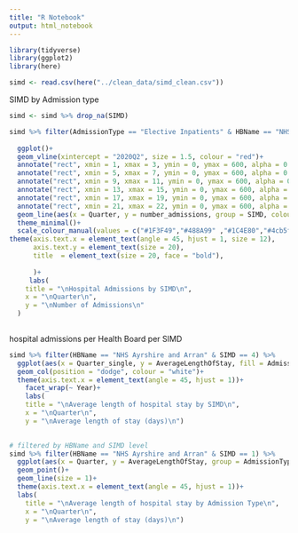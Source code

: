 ```yaml
---
title: "R Notebook"
output: html_notebook
---
```


```r
library(tidyverse)
library(ggplot2)
library(here)

simd <- read.csv(here("../clean_data/simd_clean.csv"))

```
SIMD  by Admission type

```r
simd <- simd %>% drop_na(SIMD)

simd %>% filter(AdmissionType == "Elective Inpatients" & HBName == "NHS Ayrshire and Arran") %>% group_by(Quarter, SIMD) %>% summarise(number_admissions = sum(Stays)) %>% mutate(SIMD = as.factor(SIMD)) %>% 
  
  ggplot()+
  geom_vline(xintercept = "2020Q2", size = 1.5, colour = "red")+
  annotate("rect", xmin = 1, xmax = 3, ymin = 0, ymax = 600, alpha = 0.2, fill = "lightblue" ) +
  annotate("rect", xmin = 5, xmax = 7, ymin = 0, ymax = 600, alpha = 0.2, fill = "lightblue") +
  annotate("rect", xmin = 9, xmax = 11, ymin = 0, ymax = 600, alpha = 0.2, fill = "lightblue") +
  annotate("rect", xmin = 13, xmax = 15, ymin = 0, ymax = 600, alpha = 0.2, fill = "lightblue") +
  annotate("rect", xmin = 17, xmax = 19, ymin = 0, ymax = 600, alpha = 0.2, fill = "lightblue") +
  annotate("rect", xmin = 21, xmax = 22, ymin = 0, ymax = 600, alpha = 0.2, fill = "lightblue") +
  geom_line(aes(x = Quarter, y = number_admissions, group = SIMD, colour = SIMD), size = 1.5)+
  theme_minimal()+
  scale_colour_manual(values = c("#1F3F49","#488A99" ,"#1C4E80","#4cb5f5" ,"#A5d8DD"  ))+
theme(axis.text.x = element_text(angle = 45, hjust = 1, size = 12),
      axis.text.y = element_text(size = 20),
      title  = element_text(size = 20, face = "bold"), 
 
      )+
     labs(
    title = "\nHospital Admissions by SIMD\n",
    x = "\nQuarter\n",
    y = "\nNumber of Admissions\n"
  )
  
```
hospital admissions per Health Board per SIMD
```r

simd %>% filter(HBName == "NHS Ayrshire and Arran" & SIMD == 4) %>% 
  ggplot(aes(x = Quarter_single, y = AverageLengthOfStay, fill = AdmissionType, colour = AdmissionType)) +
  geom_col(position = "dodge", colour = "white")+
  theme(axis.text.x = element_text(angle = 45, hjust = 1))+
    facet_wrap(~ Year)+
    labs(
    title = "\nAverage length of hospital stay by SIMD\n",
    x = "\nQuarter\n",
    y = "\nAverage length of stay (days)\n")
    
```

```r
# filtered by HBName and SIMD level
simd %>% filter(HBName == "NHS Ayrshire and Arran" & SIMD == 1) %>% 
  ggplot(aes(x = Quarter, y = AverageLengthOfStay, group = AdmissionType, colour = AdmissionType)) +
  geom_point()+
  geom_line(size = 1)+
  theme(axis.text.x = element_text(angle = 45, hjust = 1))+
  labs(
    title = "\nAverage length of hospital stay by Admission Type\n",
    x = "\nQuarter\n",
    y = "\nAverage length of stay (days)\n")
```




